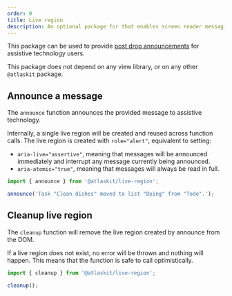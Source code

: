 ```yaml
---
order: 0
title: Live region
description: An optional package for that enables screen reader messaging for alternative flows.
---
```



This package can be used to provide [post drop announcements](/components/pragmatic-drag-and-drop/accessibility-guidelines) for assistive technology users.

<SectionMessage>

This package does not depend on any view library, or on any other `@atlaskit` package.

</SectionMessage>

## Announce a message

The `announce` function announces the provided message to assistive technology.

Internally, a single live region will be created and reused across function calls. The live region is created with `role="alert"`, equivalent to setting:

- `aria-live="assertive"`, meaning that messages will be announced immediately and interrupt any message currently being announced.
- `aria-atomic="true"`, meaning that messages will always be read in full.

```ts
import { announce } from '@atlaskit/live-region';

announce('Task "Clean dishes" moved to list "Doing" from "Todo".');
```

## Cleanup live region

The `cleanup` function will remove the live region created by announce from the DOM.

If a live region does not exist, no error will be thrown and nothing will happen. This means that the function is safe to call optimistically.

```ts
import { cleanup } from '@atlaskit/live-region';

cleanup();
```
